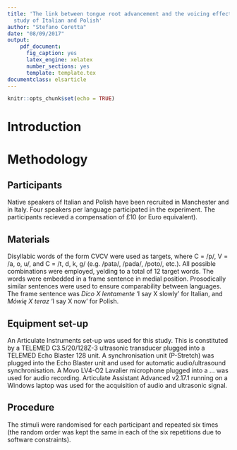```yaml
---
title: 'The link between tongue root advancement and the voicing effect: an ultrasound
  study of Italian and Polish'
author: "Stefano Coretta"
date: "08/09/2017"
output:
    pdf_document:
      fig_caption: yes
      latex_engine: xelatex
      number_sections: yes
      template: template.tex
documentclass: elsarticle
---
```


```r
knitr::opts_chunk$set(echo = TRUE)
```

# Introduction

# Methodology

## Participants

Native speakers of Italian and Polish have been recruited in Manchester and in Italy.
Four speakers per language participated in the experiment.
The participants recieved a compensation of £10 (or Euro equivalent).

## Materials

Disyllabic words of the form C\textsubscript{1}V\textsubscript{1}C\textsubscript{2}V\textsubscript{2} were used as targets, where C\textsubscript{1} = /p/, V\textsubscript{1} = /a, o, u/, and C\textsubscript{2} = /t, d, k, g/ (e.g. /pata/, /pada/, /poto/, etc.).
All possible combinations were employed, yelding to a total of 12 target words.
The words were embedded in a frame sentence in medial position.
Prosodically similar sentences were used to ensure comparability between languages.
The frame sentence was *Dico X lentamente* 'I say X slowly' for Italian, and *Mówię X teraz* 'I say X now' for Polish.

<!--
say reasons behind choices and explain why prosodically similar
-->

## Equipment set-up

An Articulate Instruments set-up was used for this study.
This is constituted by a TELEMED C3.5/20/128Z-3 ultrasonic transducer plugged into a TELEMED Echo Blaster 128 unit.
A synchronisation unit (P-Stretch) was plugged into the Echo Blaster unit and used for automatic audio/ultrasound synchronisation.
A Movo LV4-O2 Lavalier microphone plugged into a ... was used for audio recording.
Articulate Assistant Advanced v2.17.1 running on a Windows laptop was used for the acquisition of audio and ultrasonic signal.

<!--
headset
-->

## Procedure

The stimuli were randomised for each participant and repeated six times (the random order was kept the same in each of the six repetitions due to software constraints).
